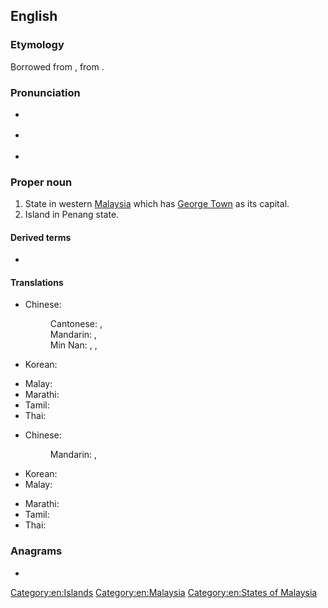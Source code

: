 ==English==
{{wikipedia}}

===Etymology===
Borrowed from {{bor|en|ms|pinang}}, from {{m|ms|Pulau Pinang}}.

===Pronunciation===
* {{a|Malaysia}} {{IPA|en|/peˈnaŋ/|/piˈnaŋ/}}
* {{a|UK}} {{IPA|en|/pəˈnæŋ/|/pɛˈnæŋ/}}
* {{a|US}} {{IPA|en|/pəˈnɑŋ/}}

===Proper noun===
{{en-proper noun}}

# State in western [[Malaysia]] which has [[George Town]] as its capital.
# Island in Penang state.

====Derived terms====
* {{l|en|Penang lawyer}}

====Translations====
{{trans-top|state in Malaysia}}
* Chinese:
*: Cantonese: {{t|yue|檳城|sc=Hani}}, {{t|yue|槟城|tr=ban1 sing4|sc=Hani}}
*: Mandarin: {{t+|cmn|檳城|sc=Hani}}, {{t+|cmn|槟城|tr=Bīnchéng|sc=Hani}}
*: Min Nan: {{t|nan|檳城}}, {{t|nan|槟城|tr=Peng-siâⁿ, Pin-siâⁿ}}, {{t|nan|庇能|tr=Pī-néeng}}
* Korean: {{t+|ko|페낭}}
{{trans-mid}}
* Malay: {{t|ms|Pulau Pinang}}
* Marathi: {{t|mr|पेनांग}}
* Tamil: {{t|ta|பினாங்கு}}
* Thai: {{t+|th|ปีนัง}}
{{trans-bottom}}

{{trans-top|island in Malaysia}}
* Chinese:
*: Mandarin: {{t|cmn|檳島|sc=Hani}}, {{t|cmn|槟岛|tr=Bīndǎo|sc=Hani}}
* Korean: {{t+|ko|^페낭}}
* Malay: {{t|ms|Pulau Pinang}}
{{trans-mid}}
* Marathi: {{t|mr|पेनांग}}
* Tamil: {{t-needed|ta}}
* Thai: {{t+|th|ปีนัง}}
{{trans-bottom}}

===Anagrams===
* {{anagrams|en|a=aegnnp|An-peng}}

[[Category:en:Islands]]
[[Category:en:Malaysia]]
[[Category:en:States of Malaysia]]